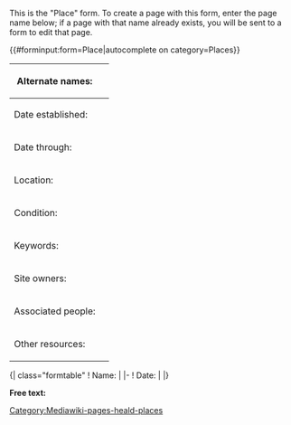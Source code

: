 <noinclude>
This is the "Place" form.
To create a page with this form, enter the page name below;
if a page with that name already exists, you will be sent to a form to edit that page.

{{#forminput:form=Place|autocomplete on category=Places}}
[[Category:Mediawiki-pages-heald-places]]
</noinclude><includeonly>
<div id="wikiPreview" style="display: none; padding-bottom: 25px; margin-bottom: 25px; border-bottom: 1px solid #AAAAAA;"></div>
{{{for template|Place}}}
{| class="formtable"
! Alternate names: 
| {{{field|Alternate names|input type=tokens|list|delimiter=;}}}
|-
! Date established: 
| {{Form:Date|Prefix=Established}}
|-
! Date through: 
| {{Form:Date|Prefix=Through}}
|-
! Location: 
| {{{field|Location|feeds to map=Place[Coordinates]}}}
{{Geolocation field set|Place}}
|-
! Condition: 
| {{{field|Condition}}}
|-
! Keywords: 
| {{{field|Keywords|input type=tokens|list|delimiter=;|values from category=Keywords}}}
|-
! Site owners: 
| {{{field|Site owners|holds template}}}
|- class="align-top"
! class="pt-3" |Associated people: 
| {{{field|Associated people|holds template}}}
|-
! Other resources: 
| {{{field|Other resources|holds template}}}
|}
{{{end template}}}
<!-- -->{{{for template|Associated person|multiple|embed in field=Place[Associated people]|add button text=Add person}}}
<!-- -->{{Associated people field set|hide-end-date}}
<!-- -->{{{end template}}}
<!-- -->{{{for template|Site owner|multiple|embed in field=Place[Site owners]|add button text=Add site owner}}}
<!-- -->{| class="formtable"
<!-- -->! Name: 
<!-- -->| {{{field|Name|input type=combobox|values from category=People}}}
<!-- -->|-
<!-- -->! Date: 
<!-- -->| {{Form:Date|Prefix=Owned}}
<!-- -->|}
<!-- -->{{{for template|ExternalLink|multiple|embed in field=Place[Other resources]|add button text=Add resource}}}
<!-- -->{{:Form:ExternalLink}}
<!-- -->{{{end template}}}

'''Free text:'''

{{{standard input|free text|rows=10}}}
</includeonly>
